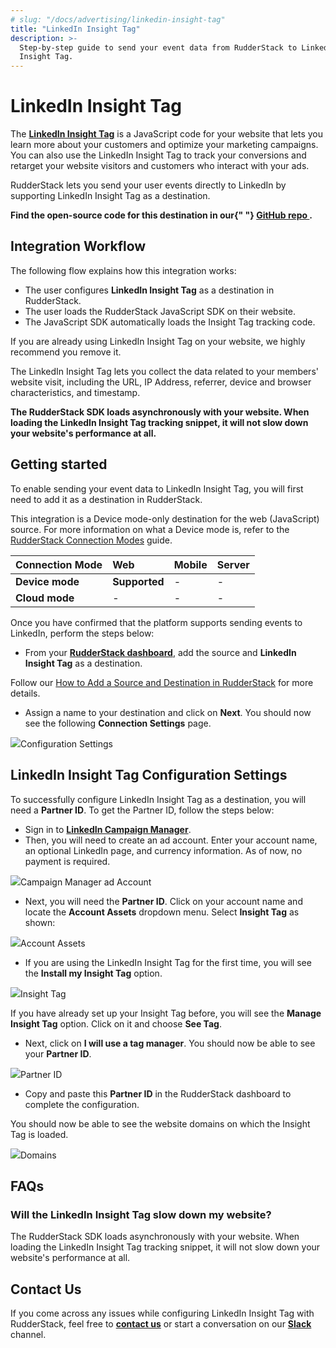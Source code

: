 ```yaml
---
# slug: "/docs/advertising/linkedin-insight-tag"
title: "LinkedIn Insight Tag"
description: >-
  Step-by-step guide to send your event data from RudderStack to LinkedIn
  Insight Tag.
---
```


# LinkedIn Insight Tag

The [**LinkedIn Insight Tag**](https://business.linkedin.com/marketing-solutions/insight-tag) is a JavaScript code for your website that lets you learn more about your customers and optimize your marketing campaigns. You can also use the LinkedIn Insight Tag to track your conversions and retarget your website visitors and customers who interact with your ads.

RudderStack lets you send your user events directly to LinkedIn by supporting LinkedIn Insight Tag as a destination.

<div class="successBlock">

  <strong>
    Find the open-source code for this destination in our{" "}
    <a href="https://github.com/rudderlabs/rudder-sdk-js/tree/production/integrations">
      GitHub repo
    </a>
    .
  </strong>
</div>

## Integration Workflow

The following flow explains how this integration works:

- The user configures **LinkedIn Insight Tag** as a destination in RudderStack.
- The user loads the RudderStack JavaScript SDK on their website.
- The JavaScript SDK automatically loads the Insight Tag tracking code.

<div class="warningBlock">

If you are already using LinkedIn Insight Tag on your website, we highly recommend you remove it.

</div>

<div class="infoBlock">

The LinkedIn Insight Tag lets you collect the data related to your members' website visit, including the URL, IP Address, referrer, device and browser characteristics, and timestamp.

</div>

<div class="successBlock">

  <strong>
    The RudderStack SDK loads asynchronously with your website. When loading the
    LinkedIn Insight Tag tracking snippet, it will not slow down your website's
    performance at all.
  </strong>
</div>

## Getting started

To enable sending your event data to LinkedIn Insight Tag, you will first need to add it as a destination in RudderStack.

<div class="warningBlock">

This integration is a Device mode-only destination for the web (JavaScript) source. For more information on what a Device mode is, refer to the <a href="../../connections/rudderstack-connection-modes">RudderStack Connection Modes</a> guide.

</div>

| **Connection Mode** | **Web**       | **Mobile** | **Server** |
| :------------------ | :------------ | :--------- | :--------- |
| **Device mode**     | **Supported** | -          | -          |
| **Cloud mode**      | -             | -          | -          |

Once you have confirmed that the platform supports sending events to LinkedIn, perform the steps below:

- From your [**RudderStack dashboard**](https://app.rudderstack.com/), add the source and **LinkedIn Insight Tag** as a destination.

<div class="infoBlock">

Follow our <a href="../../connections/adding-source-and-destination-rudderstack">How to Add a Source and Destination in RudderStack</a> for more details.

</div>

- Assign a name to your destination and click on **Next**. You should now see the following **Connection Settings** page.

<img src="https://user-images.githubusercontent.com/59817155/123381912-f36d8980-d5ae-11eb-9f4c-cb75fb42ba47.png" /><span class="imageTitle">Configuration Settings</span>

## LinkedIn Insight Tag Configuration Settings

To successfully configure LinkedIn Insight Tag as a destination, you will need a **Partner ID**. To get the Partner ID, follow the steps below:

- Sign in to [**LinkedIn Campaign Manager**](https://www.linkedin.com/campaignmanager/login).
- Then, you will need to create an ad account. Enter your account name, an optional LinkedIn page, and currency information. As of now, no payment is required.

<img src="https://user-images.githubusercontent.com/59817155/123381910-f23c5c80-d5ae-11eb-843c-5b1a0e4dedd2.png" /><span class="imageTitle">Campaign Manager ad Account</span>

- Next, you will need the **Partner ID**. Click on your account name and locate the **Account Assets** dropdown menu. Select **Insight Tag** as shown:

<img src="https://user-images.githubusercontent.com/59817155/123381898-f0729900-d5ae-11eb-9cfa-f5063eeebb81.png" /><span class="imageTitle">Account Assets</span>

- If you are using the LinkedIn Insight Tag for the first time, you will see the **Install my Insight Tag** option.

<img src="https://user-images.githubusercontent.com/59817155/123381916-f4062000-d5ae-11eb-945a-960e2dce869e.png" /><span class="imageTitle">Insight Tag</span>

<div class="infoBlock">

If you have already set up your Insight Tag before, you will see the <strong>Manage Insight Tag</strong> option. Click on it and choose <strong>See Tag</strong>.

</div>

- Next, click on **I will use a tag manager**. You should now be able to see your **Partner ID**.

<img src="https://user-images.githubusercontent.com/59817155/123381921-f49eb680-d5ae-11eb-9135-48b3e6f7aac7.png" /><span class="imageTitle">Partner ID</span>

- Copy and paste this **Partner ID** in the RudderStack dashboard to complete the configuration.

You should now be able to see the website domains on which the Insight Tag is loaded.

<img src="https://user-images.githubusercontent.com/59817155/123381914-f36d8980-d5ae-11eb-91a1-31f90e7e3557.png" /><span class="imageTitle">Domains</span>

## FAQs

### Will the LinkedIn Insight Tag slow down my website?

The RudderStack SDK loads asynchronously with your website. When loading the LinkedIn Insight Tag tracking snippet, it will not slow down your website's performance at all.

## Contact Us

If you come across any issues while configuring LinkedIn Insight Tag with RudderStack, feel free to [**contact us**](mailto:docs@rudderstack.com) or start a conversation on our [**Slack**](https://rudderstack.com/join-rudderstack-slack-community) channel.
